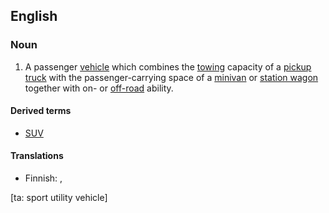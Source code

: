 ==English==

===Noun===
{{wikipedia}}
{{en-noun|sg=[[sport]] [[utility]] [[vehicle]]}}

# A passenger [[vehicle]] which combines the [[tow]]ing capacity of a [[pickup truck]] with the passenger-carrying space of a [[minivan]] or [[station wagon]] together with on- or [[off-road]] ability.

====Derived terms====
*[[SUV]]

====Translations====
{{top}}
* Finnish: {{t-|fi|katumaasturi}}, {{t-|fi|city-maasturi}}
{{bottom}}

[ta: sport utility vehicle]